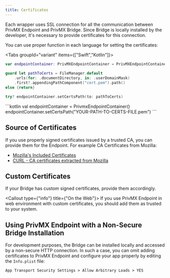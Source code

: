 ```yaml
---
title: Certificates
---
```


Each wrapper uses SSL connection for all the communication between PrivMX Endpoint and PrivMX Bridge.
Since Bridge is locally installed by the developer, it's necessary to provide certificates for this connection.

You can use proper function in each language for setting the certificates:

<Tabs groupId="variant" items={["Swift","Kotlin"]}>
<Tab >
```swift
var endpointContainer: PrivMXEndpointContainer = PrivMXEndpointContainer()
		
guard let pathToCerts = FileManager.default
    .urls(for: .documentDirectory, in: .userDomainMask)
    .first?.appendingPathComponent("cert.pem").path()
else {return}

try? endpointContainer.setCertsPath(to: pathToCerts)

```
</Tab>
<Tab >
```kotlin
val endpointContainer = PrivmxEndpointContainer()
endpointContainer.setCertsPath("YOUR-PATH-TO-CERTS-FILE.pem")
```
</Tab>
</Tabs>

## Source of Certificates

If you use properly signed certificates issued by a trusted CA, you can provide them for the Endpoint. For example CA Certificates from Mozilla:

- [Mozilla's Included Certificates](https://wiki.mozilla.org/CA/Included_Certificates)
- [CURL - CA certificates extracted from Mozilla](https://curl.se/docs/caextract.html)

## Custom Certificates

If your Bridge has custom signed certificates, provide them accordingly.


<Callout type={"info"} title={"On the Web"}>
    If you use PrivMX Endpoint in web environment with custom certificates, you should add them as trusted to your system.
</Callout>

## Using PrivMX Endpoint with a Non-Secure Bridge Installation

For development purposes, the Bridge can be installed locally and accessed by a non-secure HTTP connection.
In such a case, you can omit adding certificates to PrivMX Endpoint and configure your app properly by editing the `Info.plist` file:

```
App Transport Security Settings > Allow Arbitrary Loads > YES
```
